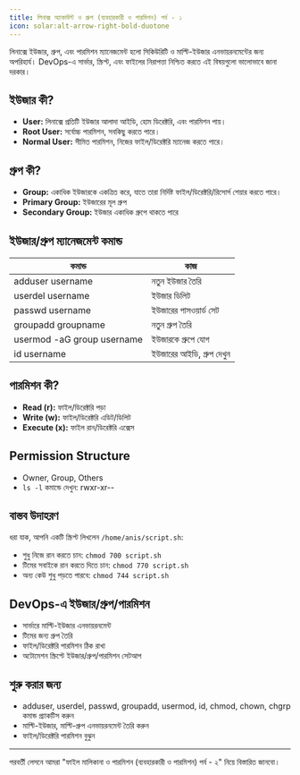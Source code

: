 ```yaml
---
title: লিনাক্স অ্যাকাউন্ট ও গ্রুপ (ব্যবহারকারী ও পারমিশন) পর্ব - ১
icon: solar:alt-arrow-right-bold-duotone
---
```


লিনাক্সে ইউজার, গ্রুপ, এবং পারমিশন ম্যানেজমেন্ট হলো সিকিউরিটি ও মাল্টি-ইউজার এনভায়রনমেন্টের জন্য অপরিহার্য। DevOps-এ সার্ভার, স্ক্রিপ্ট, এবং ফাইলের নিরাপত্তা নিশ্চিত করতে এই বিষয়গুলো ভালোভাবে জানা দরকার।

## ইউজার কী?

- **User:** লিনাক্সে প্রতিটি ইউজার আলাদা আইডি, হোম ডিরেক্টরি, এবং পারমিশন পায়।
- **Root User:** সর্বোচ্চ পারমিশন, সবকিছু করতে পারে।
- **Normal User:** সীমিত পারমিশন, নিজের ফাইল/ডিরেক্টরি ম্যানেজ করতে পারে।

## গ্রুপ কী?

- **Group:** একাধিক ইউজারকে একত্রিত করে, যাতে তারা নির্দিষ্ট ফাইল/ডিরেক্টরি/রিসোর্স শেয়ার করতে পারে।
- **Primary Group:** ইউজারের মূল গ্রুপ
- **Secondary Group:** ইউজার একাধিক গ্রুপে থাকতে পারে

## ইউজার/গ্রুপ ম্যানেজমেন্ট কমান্ড

| কমান্ড | কাজ |
|--------|-----|
| adduser username | নতুন ইউজার তৈরি |
| userdel username | ইউজার ডিলিট |
| passwd username  | ইউজারের পাসওয়ার্ড সেট |
| groupadd groupname | নতুন গ্রুপ তৈরি |
| usermod -aG group username | ইউজারকে গ্রুপে যোগ |
| id username | ইউজারের আইডি, গ্রুপ দেখুন |

## পারমিশন কী?

- **Read (r):** ফাইল/ডিরেক্টরি পড়া
- **Write (w):** ফাইল/ডিরেক্টরি এডিট/ডিলিট
- **Execute (x):** ফাইল রান/ডিরেক্টরি এক্সেস

## Permission Structure

- Owner, Group, Others
- `ls -l` কমান্ডে দেখুন: rwxr-xr--

## বাস্তব উদাহরণ

ধরা যাক, আপনি একটি স্ক্রিপ্ট লিখলেন `/home/anis/script.sh`:
- শুধু নিজে রান করতে চান: `chmod 700 script.sh`
- টিমের সবাইকে রান করতে দিতে চান: `chmod 770 script.sh`
- অন্য কেউ শুধু পড়তে পারবে: `chmod 744 script.sh`

## DevOps-এ ইউজার/গ্রুপ/পারমিশন

- সার্ভারে মাল্টি-ইউজার এনভায়রনমেন্ট
- টিমের জন্য গ্রুপ তৈরি
- ফাইল/ডিরেক্টরি পারমিশন ঠিক রাখা
- অটোমেশন স্ক্রিপ্টে ইউজার/গ্রুপ/পারমিশন সেটআপ

## শুরু করার জন্য

- adduser, userdel, passwd, groupadd, usermod, id, chmod, chown, chgrp কমান্ড প্র্যাকটিস করুন
- মাল্টি-ইউজার, মাল্টি-গ্রুপ এনভায়রনমেন্ট তৈরি করুন
- ফাইল/ডিরেক্টরি পারমিশন বুঝুন

---

পরবর্তী লেসনে আমরা "ফাইল মালিকানা ও পারমিশন (ব্যবহারকারী ও পারমিশন) পর্ব - ২" নিয়ে বিস্তারিত জানবো।
